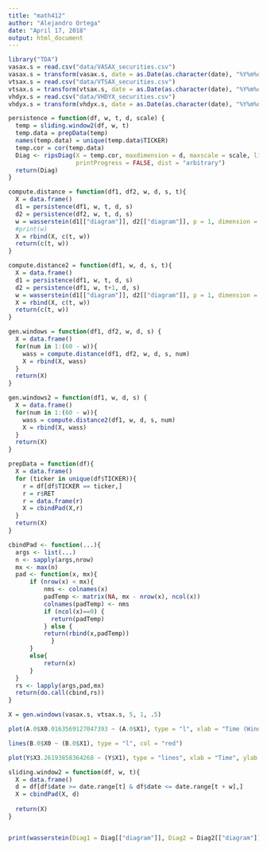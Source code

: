 ```yaml
---
title: "math412"
author: "Alejandro Ortega"
date: "April 17, 2018"
output: html_document
---
```


```r
library("TDA")
vasax.s = read.csv("data/VASAX_securities.csv")
vasax.s = transform(vasax.s, date = as.Date(as.character(date), "%Y%m%d"))
vtsax.s = read.csv("data/VTSAX_securities.csv")
vtsax.s = transform(vtsax.s, date = as.Date(as.character(date), "%Y%m%d"))
vhdyx.s = read.csv("data/VHDYX_securities.csv")
vhdyx.s = transform(vhdyx.s, date = as.Date(as.character(date), "%Y%m%d"))
```

```r
persistence = function(df, w, t, d, scale) {
  temp = sliding.window2(df, w, t)
  temp.data = prepData(temp)
  names(temp.data) = unique(temp.data$TICKER)
  temp.cor = cor(temp.data)
  Diag <- ripsDiag(X = temp.cor, maxdimension = d, maxscale = scale, library = "Dionysus", 
                   printProgress = FALSE, dist = "arbitrary")
  return(Diag)
}

compute.distance = function(df1, df2, w, d, s, t){
  X = data.frame()
  d1 = persistence(df1, w, t, d, s)
  d2 = persistence(df2, w, t, d, s)
  w = wasserstein(d1[["diagram"]], d2[["diagram"]], p = 1, dimension = d)
  #print(w)
  X = rbind(X, c(t, w))
  return(c(t, w))
}

compute.distance2 = function(df1, w, d, s, t){
  X = data.frame()
  d1 = persistence(df1, w, t, d, s)
  d2 = persistence(df1, w, t+1, d, s)
  w = wasserstein(d1[["diagram"]], d2[["diagram"]], p = 1, dimension = d)
  X = rbind(X, c(t, w))
  return(c(t, w))
}

gen.windows = function(df1, df2, w, d, s) {
  X = data.frame()
  for(num in 1:(60 - w)){
    wass = compute.distance(df1, df2, w, d, s, num)
    X = rbind(X, wass)
  }
  return(X)
}

gen.windows2 = function(df1, w, d, s) {
  X = data.frame()
  for(num in 1:(60 - w)){
    wass = compute.distance2(df1, w, d, s, num)
    X = rbind(X, wass)
  }
  return(X)
}

prepData = function(df){
  X = data.frame()
  for (ticker in unique(df$TICKER)){
    r = df[df$TICKER == ticker,]
    r = r$RET
    r = data.frame(r)
    X = cbindPad(X,r)
  }
  return(X)
}

cbindPad <- function(...){
  args <- list(...)
  n <- sapply(args,nrow)
  mx <- max(n)
  pad <- function(x, mx){
      if (nrow(x) < mx){
          nms <- colnames(x)
          padTemp <- matrix(NA, mx - nrow(x), ncol(x))
          colnames(padTemp) <- nms
          if (ncol(x)==0) {
            return(padTemp)
          } else {
          return(rbind(x,padTemp))
            }
      }
      else{
          return(x)
      }
  }
  rs <- lapply(args,pad,mx)
  return(do.call(cbind,rs))
}
```

```r

X = gen.windows(vasax.s, vtsax.s, 5, 1, .5)

plot(A.0$X0.0163569127047393 ~ (A.0$X1), type = "l", xlab = "Time (Window Step)", ylab = "Wasserstein Distance", main = "Wasserstein Distance Sliding Window, dimension 0", col="black")

lines(B.0$X0 ~ (B.0$X1), type = "l", col = "red")

plot(Y$X3.26193858364268 ~ (Y$X1), type = "lines", xlab = "Time", ylab = "Wasserstein Distance", main = "Wasserstein Distance Against Baseline Fund, Risk Resilient")

sliding.window2 = function(df, w, t){
  X = data.frame()
  d = df[df$date >= date.range[t] & df$date <= date.range[t + w],]
  X = cbindPad(X, d)
  
  return(X)
}


print(wasserstein(Diag1 = Diag[["diagram"]], Diag2 = Diag2[["diagram"]], p = 2, dimension = 1))

```

